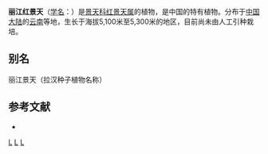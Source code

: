 {{Speciesbox 
| genus = Rhodiola
| species = likiangensis
| authority = (Fröd.) [[傅书遐|S. H. Fu]]
}}

'''丽江红景天'''（[[学名|学名]]：{{lang|la|''Rhodiola likiangensis''}}）是[[景天科|景天科]][[红景天属|红景天属]]的植物，是中国的特有植物。分布于[[中国大陆|中国大陆]]的[[云南|云南]]等地，生长于海拔5,100米至5,300米的地区，目前尚未由人工引种栽培。

== 别名 ==
丽江景天（拉汉种子植物名称）

== 参考文献 ==
<div class="references-small">
* {{cite web| url =http://www.bioinfo.cn/db05/KmzwSpecies.php?action=view&id=5735| title =丽江红景天| work =《中国高等植物数据库全库》| publisher =中国科学院微生物研究所| author =昆明植物研究所| accessdate =2009-02-25| deadurl =yes| archiveurl =https://web.archive.org/web/20160305045202/http://www.bioinfo.cn/db05/KmzwSpecies.php?action=view&id=5735| archivedate =2016-03-05}}
</div>
{{Taxonbar|from=Q10877552}}

{{DEFAULTSORT:Rhodiola likiangensis}}
[[Category:红景天属|L]]
[[Category:中國特有植物|L]]
[[Category:云南植物|L]]